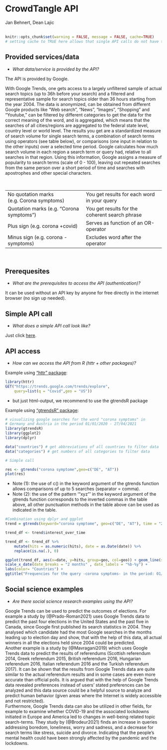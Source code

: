 
# CrowdTangle API
<chauthors>Jan Behnert, Dean Lajic</chauthors>
<br><br>

```{r cache-ch9, include=FALSE} 
knitr::opts_chunk$set(warning = FALSE, message = FALSE, cache=TRUE)
# setting cache to TRUE here allows that single API calls do not have to be run every time when knitting index or the single script, but only when something has been changed in index or single script
```


## Provided services/data

* *What data/service is provided by the API?*

The API is provided by Google.

With Google Trends, one gets access to a largely unfiltered sample of actual search topics (up to 36h before your search) and a filtered and representative sample for search topics older than 36 hours starting from the year 2004. The data is anonymized, can be obtained from different Google products like “Web search”, “News”, “Images”, “Shopping” and “Youtube,” can be filtered by different categories to get the data for the correct meaning of the word, and is aggregated, which means that the searches of all cities/regions are aggregated to the federal state level, country level or world level. The results you get are a standardized measure of search volume for single search terms, a combination of search terms using operators (see table below), or comparisons (one input in relation to the other inputs) over a selected time period. Google calculates how much search volume in each region a search term or query had, relative to all searches in that region. Using this information, Google assigns a measure of popularity to search terms (scale of 0 - 100), leaving out repeated searches from the same person over a short period of time and searches with apostrophes and other special characters.  

<br /> 

 |
------------- | -------------
No quotation marks (e.g. Corona symptoms)  | You get results for each word in your query
Quotation marks (e.g. “Corona symptoms”) | You get results for the coherent search phrase
Plus sign (e.g. corona +covid) | Serves as function of an OR-operator
Minus sign (e.g. corona -symptoms) | Excludes word after the operator

<br />


## Prerequesites
* *What are the prerequisites to access the API (authentication)? *


It can be used without an API key by anyone for free directly in the internet browser (no sign up needed).


## Simple API call
* *What does a simple API call look like?*

Just click [here](https://trends.google.com/trends).


## API access
* *How can we access the API from R (httr + other packages)?* 

Example using [“httr” package](https://cran.r-project.org/web/packages/httr/httr.pdf):

```{r echo=TRUE, eval=FALSE}
library(httr)
GET("https://trends.google.com/trends/explore",
	query=list(q = "Covid",geo = "US"))

```
* but just html-output, we recommend to use the gtrendsR package
<br />

Example using [“gtrendsR” package](https://cran.r-project.org/web/packages/gtrendsR/gtrendsR.pdf):


```{r echo=TRUE, warning=FALSE}
# visualizing google searches for the word "corona symptoms" in 
# Germany and Austria in the period 01/01/2020 - 27/04/2021
library(gtrendsR)
library(ggplot2)
library(dplyr)

data("countries") # get abbreviations of all countries to filter data 
data("categories") # get numbers of all categories to filter data 

# Simple call

res <- gtrends("corona symptome",geo=c("DE", "AT"))
plot(res)
```

* Note (1): the use of c() in the keyword argument of the gtrends function allows comparisons of up to 5 searches (separator = comma).  
* Note (2): the use of the pattern '"xyz"' in the keyword argument of the gtrends function corresponds to the inverted commas in the table above, all other punctuation methods in the table above can be used as indicated in the table.

```{r warning=FALSE}
#Combination using dplyr and ggplot
trend = gtrends(keyword="corona symptome", geo=c("DE", "AT"), time = "2020-01-01 2021-04-27", gprop="web") 

trend_df <- trend$interest_over_time

trend_df <- trend_df %>%
	mutate(hits = as.numeric(hits), date = as.Date(date)) %>%
	replace(is.na(.), 0)

ggplot(trend_df, aes(x=date, y=hits, group=geo, col=geo)) + geom_line(size=2) +
scale_x_date(date_breaks = "2 months" , date_labels = "%b-%y") +
labs(color= "Countries") +
ggtitle("Frequencies for the query -corona symptoms- in the period: 01/01/2020 - 27/04/2021")

```


## Social science examples
* *Are there social science research examples using the API?*

Google Trends can be used to predict the outcomes of elections. For example a study by (@Prado-Roman2021) uses Google Trends data to predict the past four elections in the United States and the past five in Canada, since Google first published its search statistics in 2004. They analysed which candidate had the most Google searches in the months leading up to election day and show, that with the help of this data, all actual winners in all the elections held since 2004 could be predicted.  
Another example is a study by (@Mavragani2019) which uses Google Trends data to predict the results of referendums (Scottish referendum 2014, Greek referendum 2015, British referendum 2016, Hungarian referendum 2016, Italian referendum 2016 and the Turkish referendum 2017). It can be shown that the results from Google Trends data are quite similar to the actual referendum results and in some cases are even more accurate than official polls. It is argued that with the help of Google Trends data revealed preferences instead of users' stated preferences can be analyzed and this data source could be a helpful source to analyze and predict human behavior (given areas where the Internet is widely accessible and not restricted).  
Furthermore, Google Trends data can also be utilized in other fields, for example to examine whether COVID-19 and the associated lockdowns initiated in Europe and America led to changes in well-being related topic search-terms. They study by (@Brodeur2021) finds an increase in queries addressing boredom, loneliness, worry and sadness, and a decrease for search terms like stress, suicide and divorce. Indicating that the people's mental health could have been strongly affected by the pandemic and the lockdowns.